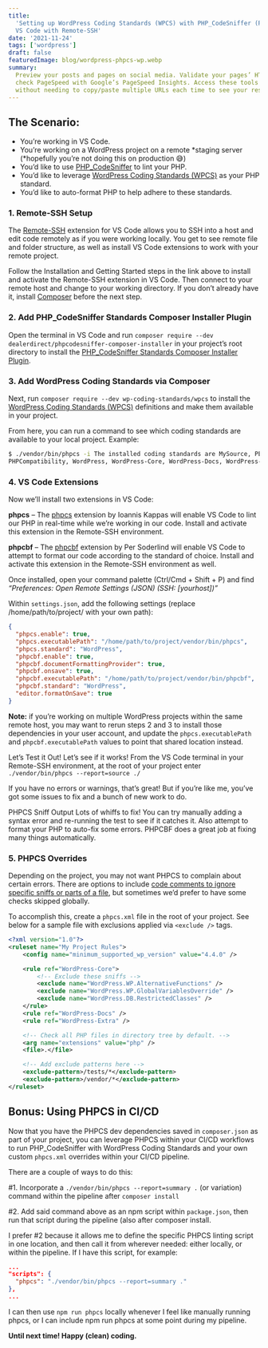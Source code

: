 ```yaml
---
title:
  'Setting up WordPress Coding Standards (WPCS) with PHP_CodeSniffer (PHPCS) and PHP Formatting in
  VS Code with Remote-SSH'
date: '2021-11-24'
tags: ['wordpress']
draft: false
featuredImage: blog/wordpress-phpcs-wp.webp
summary:
  Preview your posts and pages on social media. Validate your pages’ HTML with W3C’s Validator, or
  check PageSpeed with Google’s PageSpeed Insights. Access these tools quickly from within wp-admin,
  without needing to copy/paste multiple URLs each time to see your results.
---
```


## The Scenario:

- You’re working in VS Code.
- You’re working on a WordPress project on a remote *staging server (*hopefully you’re not doing
  this on production 😅)
- You’d like to use [PHP_CodeSniffer](https://github.com/squizlabs/PHP_CodeSniffer) to lint your
  PHP.
- You’d like to leverage
  [WordPress Coding Standards (WPCS)](https://github.com/WordPress/WordPress-Coding-Standards) as
  your PHP standard.
- You’d like to auto-format PHP to help adhere to these standards.

### 1. Remote-SSH Setup

The [Remote-SSH](https://marketplace.visualstudio.com/items?itemName=ms-vscode-remote.remote-ssh)
extension for VS Code allows you to SSH into a host and edit code remotely as if you were working
locally. You get to see remote file and folder structure, as well as install VS Code extensions to
work with your remote project.

Follow the Installation and Getting Started steps in the link above to install and activate the
Remote-SSH extension in VS Code. Then connect to your remote host and change to your working
directory. If you don’t already have it, install [Composer](https://getcomposer.org/download/)
before the next step.

### 2. Add PHP_CodeSniffer Standards Composer Installer Plugin

Open the terminal in VS Code and run
`composer require --dev dealerdirect/phpcodesniffer-composer-installer` in your project’s root
directory to install the
[PHP_CodeSniffer Standards Composer Installer Plugin](https://github.com/Dealerdirect/phpcodesniffer-composer-installer).

### 3. Add WordPress Coding Standards via Composer

Next, run `composer require --dev wp-coding-standards/wpcs` to install the
[WordPress Coding Standards (WPCS)](https://github.com/WordPress/WordPress-Coding-Standards)
definitions and make them available in your project.

From here, you can run a command to see which coding standards are available to your local project.
Example:

```bash
$ ./vendor/bin/phpcs -i The installed coding standards are MySource, PEAR, PSR1, PSR2, Squiz, Zend,
PHPCompatibility, WordPress, WordPress-Core, WordPress-Docs, WordPress-Extra and WordPress-VIP
```

### 4. VS Code Extensions

Now we’ll install two extensions in VS Code:

**phpcs** – The
[phpcs](https://marketplace.visualstudio.com/items?itemName=ikappas.phpcs#review-details) extension
by Ioannis Kappas will enable VS Code to lint our PHP in real-time while we’re working in our code.
Install and activate this extension in the Remote-SSH environment.

**phpcbf** – The
[phpcbf](https://marketplace.visualstudio.com/items?itemName=persoderlind.vscode-phpcbf) extension
by Per Soderlind will enable VS Code to attempt to format our code according to the standard of
choice. Install and activate this extension in the Remote-SSH environment as well.

Once installed, open your command palette (Ctrl/Cmd + Shift + P) and find _“Preferences: Open Remote
Settings (JSON) (SSH: [yourhost])”_

Within `settings.json`, add the following settings (replace /home/path/to/project/ with your own
path):

```json
{
  "phpcs.enable": true,
  "phpcs.executablePath": "/home/path/to/project/vendor/bin/phpcs",
  "phpcs.standard": "WordPress",
  "phpcbf.enable": true,
  "phpcbf.documentFormattingProvider": true,
  "phpcbf.onsave": true,
  "phpcbf.executablePath": "/home/path/to/project/vendor/bin/phpcbf",
  "phpcbf.standard": "WordPress",
  "editor.formatOnSave": true
}
```

**Note:** if you’re working on multiple WordPress projects within the same remote host, you may want
to rerun steps 2 and 3 to install those dependencies in your user account, and update the
`phpcs.executablePath` and `phpcbf.executablePath` values to point that shared location instead.

Let’s Test it Out! Let’s see if it works! From the VS Code terminal in your Remote-SSH environment,
at the root of your project enter `./vendor/bin/phpcs --report=source ./`

If you have no errors or warnings, that’s great! But if you’re like me, you’ve got some issues to
fix and a bunch of new work to do.

PHPCS Sniff Output Lots of whiffs to fix! You can try manually adding a syntax error and re-running
the test to see if it catches it. Also attempt to format your PHP to auto-fix some errors. PHPCBF
does a great job at fixing many things automatically.

### 5. PHPCS Overrides

Depending on the project, you may not want PHPCS to complain about certain errors. There are options
to include
[code comments to ignore specific sniffs or parts of a file](https://github.com/squizlabs/PHP_CodeSniffer/wiki/Advanced-Usage#ignoring-parts-of-a-file),
but sometimes we’d prefer to have some checks skipped globally.

To accomplish this, create a `phpcs.xml` file in the root of your project. See below for a sample
file with exclusions applied via `<exclude />` tags.

```xml
<?xml version="1.0"?>
<ruleset name="My Project Rules">
    <config name="minimum_supported_wp_version" value="4.4.0" />

    <rule ref="WordPress-Core">
        <!-- Exclude these sniffs -->
        <exclude name="WordPress.WP.AlternativeFunctions" />
        <exclude name="WordPress.WP.GlobalVariablesOverride" />
        <exclude name="WordPress.DB.RestrictedClasses" />
    </rule>
    <rule ref="WordPress-Docs" />
    <rule ref="WordPress-Extra" />

    <!-- Check all PHP files in directory tree by default. -->
    <arg name="extensions" value="php" />
    <file>.</file>

    <!-- Add exclude patterns here -->
    <exclude-pattern>/tests/*</exclude-pattern>
    <exclude-pattern>/vendor/*</exclude-pattern>
</ruleset>
```

## Bonus: Using PHPCS in CI/CD

Now that you have the PHPCS dev dependencies saved in `composer.json` as part of your project, you
can leverage PHPCS within your CI/CD workflows to run PHP_CodeSniffer with WordPress Coding
Standards and your own custom `phpcs.xml` overrides within your CI/CD pipeline.

There are a couple of ways to do this:

#1. Incorporate a `./vendor/bin/phpcs --report=summary .` (or variation) command within the pipeline
after `composer install`

#2. Add said command above as an npm script within `package.json`, then run that script during the
pipeline (also after composer install.

I prefer #2 because it allows me to define the specific PHPCS linting script in one location, and
then call it from wherever needed: either locally, or within the pipeline. If I have this script,
for example:

```json
...
"scripts": {
  "phpcs": "./vendor/bin/phpcs --report=summary ."
},
...
```

I can then use `npm run phpcs` locally whenever I feel like manually running phpcs, or I can include
npm run phpcs at some point during my pipeline.

**Until next time! Happy (clean) coding.**
